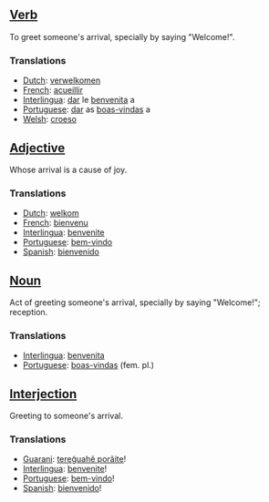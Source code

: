 ==[[Verb]]==
To greet someone's arrival, specially by saying "Welcome!".

===Translations===
*[[Dutch]]: [[verwelkomen]]
*[[French]]: [[acueillir]]
*[[Interlingua]]: [[dar]] le [[benvenita]] a
*[[Portuguese]]: [[dar]] as [[boas-vindas]] a
*[[Welsh]]: [[croeso]]

==[[Adjective]]==
Whose arrival is a cause of joy.

===Translations===
*[[Dutch]]: [[welkom]]
*[[French]]: [[bienvenu]]
*[[Interlingua]]: [[benvenite]]
*[[Portuguese]]: [[bem-vindo]]
*[[Spanish]]: [[bienvenido]]

==[[Noun]]==
Act of greeting someone's arrival, specially by saying "Welcome!"; reception.

===Translations===
*[[Interlingua]]: [[benvenita]]
*[[Portuguese]]: [[boas-vindas]] (fem. pl.)

==[[Interjection]]==
Greeting to someone's arrival.

===Translations===
*[[Guarani]]: [[tereg̃uahẽ porãite]]!
*[[Interlingua]]: [[benvenite]]!
*[[Portuguese]]: [[bem-vindo]]!
*[[Spanish]]: [[bienvenido]]!